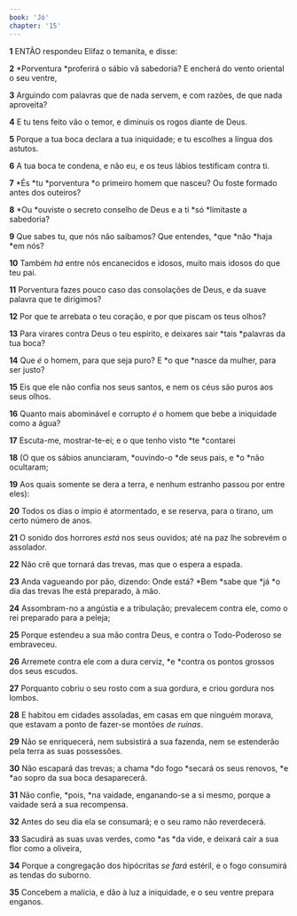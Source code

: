 ```yaml
---
book: 'Jó'
chapter: '15'
---
```


**1** ENTÃO respondeu Elifaz o temanita, e disse:

**2** *Porventura *proferirá o sábio vã sabedoria? E encherá do vento oriental o seu ventre,

**3** Arguindo com palavras que de nada servem, e com razões, de que nada aproveita?

**4** E tu tens feito vão o temor, e diminuis os rogos diante de Deus.

**5** Porque a tua boca declara a tua iniquidade; e tu escolhes a língua dos astutos.

**6** A tua boca te condena, e não eu, e os teus lábios testificam contra ti.

**7** *És *tu *porventura *o primeiro homem que nasceu? Ou foste formado antes dos outeiros?

**8** *Ou *ouviste o secreto conselho de Deus e a ti *só *limitaste a sabedoria?

**9** Que sabes tu, que nós não saibamos? Que entendes, *que *não *haja *em nós?

**10** Também _há_ entre nós encanecidos e idosos, muito mais idosos do que teu pai.

**11** Porventura fazes pouco caso das consolações de Deus, e da suave palavra que te dirigimos?

**12** Por que te arrebata o teu coração, e por que piscam os teus olhos?

**13** Para virares contra Deus o teu espírito, e deixares sair *tais *palavras da tua boca?

**14** Que _é_ o homem, para que seja puro? E *o que *nasce da mulher, para ser justo?

**15** Eis que ele não confia nos seus santos, e nem os céus são puros aos seus olhos.

**16** Quanto mais abominável e corrupto _é_ o homem que bebe a iniquidade como a água?

**17** Escuta-me, mostrar-te-ei; e o que tenho visto *te *contarei

**18** (O que os sábios anunciaram, *ouvindo-o *de seus pais, e *o *não ocultaram;

**19** Aos quais somente se dera a terra, e nenhum estranho passou por entre eles):

**20** Todos os dias o ímpio é atormentado, e se reserva, para o tirano, um certo número de anos.

**21** O sonido dos horrores _está_ nos seus ouvidos; até na paz lhe sobrevém o assolador.

**22** Não crê que tornará das trevas, mas que o espera a espada.

**23** Anda vagueando por pão, dizendo: Onde está? *Bem *sabe que *já *o dia das trevas lhe está preparado, à mão.

**24** Assombram-no a angústia e a tribulação; prevalecem contra ele, como o rei preparado para a peleja;

**25** Porque estendeu a sua mão contra Deus, e contra o Todo-Poderoso se embraveceu.

**26** Arremete contra ele com a dura cerviz, *e *contra os pontos grossos dos seus escudos.

**27** Porquanto cobriu o seu rosto com a sua gordura, e criou gordura nos lombos.

**28** E habitou em cidades assoladas, em casas em que ninguém morava, que estavam a ponto de fazer-se montões _de ruínas_.

**29** Não se enriquecerá, nem subsistirá a sua fazenda, nem se estenderão pela terra as suas possessões.

**30** Não escapará das trevas; a chama *do fogo *secará os seus renovos, *e *ao sopro da sua boca desaparecerá.

**31** Não confie, *pois, *na vaidade, enganando-se a si mesmo, porque a vaidade será a sua recompensa.

**32** Antes do seu dia ela se consumará; e o seu ramo não reverdecerá.

**33** Sacudirá as suas uvas verdes, como *as *da vide, e deixará cair a sua flor como a oliveira,

**34** Porque a congregação dos hipócritas _se fará_ estéril, e o fogo consumirá as tendas do suborno.

**35** Concebem a malícia, e dão à luz a iniquidade, e o seu ventre prepara enganos.
